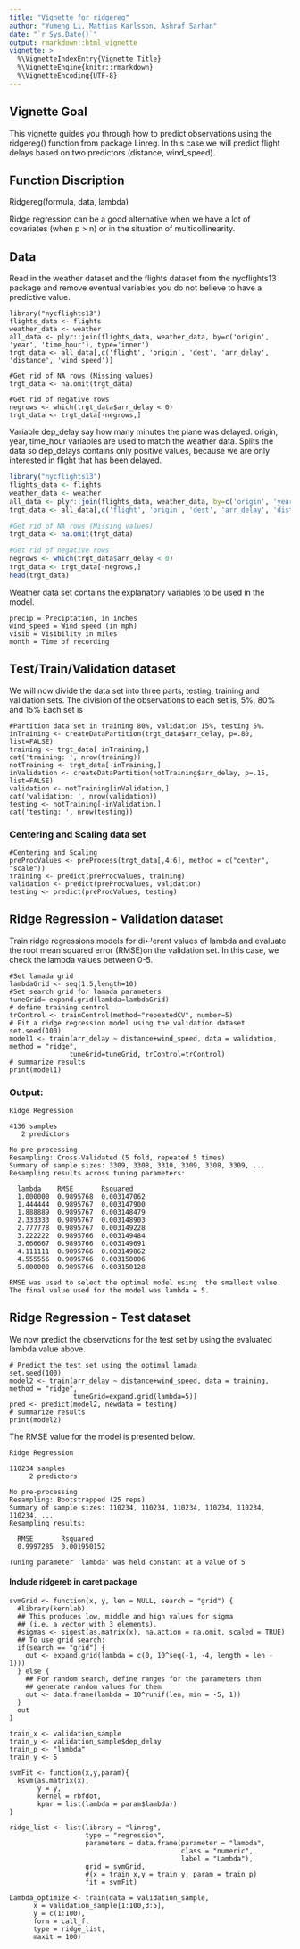 ```yaml
---
title: "Vignette for ridgereg"
author: "Yumeng Li, Mattias Karlsson, Ashraf Sarhan"
date: "`r Sys.Date()`"
output: rmarkdown::html_vignette
vignette: >
  %\VignetteIndexEntry{Vignette Title}
  %\VignetteEngine{knitr::rmarkdown}
  %\VignetteEncoding{UTF-8}
---
```


## Vignette Goal
This vignette guides you through how to predict observations using the ridgereg() function from package Linreg. In this case we will predict flight delays based on two predictors (distance, wind_speed).

## Function Discription
Ridgereg(formula, data, lambda) 

Ridge regression can be a good alternative when we have a lot of covariates (when p > n) or in the situation of multicollinearity.

## Data
Read in the weather dataset and the flights dataset from the nycflights13 package and remove eventual variables you do not believe to have a predictive value.
```
library("nycflights13")
flights_data <- flights
weather_data <- weather
all_data <- plyr::join(flights_data, weather_data, by=c('origin', 'year', 'time_hour'), type='inner')
trgt_data <- all_data[,c('flight', 'origin', 'dest', 'arr_delay', 'distance', 'wind_speed')]

#Get rid of NA rows (Missing values) 
trgt_data <- na.omit(trgt_data)

#Get rid of negative rows 
negrows <- which(trgt_data$arr_delay < 0)
trgt_data <- trgt_data[-negrows,]
```
Variable dep\_delay say how many minutes the plane was delayed. origin, year, time\_hour variables are used to match the weather data. Splits the data so dep_delays contains only positive values, because we are only interested in flight that has been delayed.
```r
library("nycflights13")
flights_data <- flights
weather_data <- weather
all_data <- plyr::join(flights_data, weather_data, by=c('origin', 'year', 'time_hour'), type='inner')
trgt_data <- all_data[,c('flight', 'origin', 'dest', 'arr_delay', 'distance', 'wind_speed')]

#Get rid of NA rows (Missing values) 
trgt_data <- na.omit(trgt_data)

#Get rid of negative rows 
negrows <- which(trgt_data$arr_delay < 0)
trgt_data <- trgt_data[-negrows,]
head(trgt_data)
```

Weather data set contains the explanatory variables to be used in the model.
```
precip = Preciptation, in inches
wind_speed = Wind speed (in mph)
visib = Visibility in miles
month = Time of recording
```
## Test/Train/Validation dataset
We will now divide the data set into three parts, testing, training and validation sets. The division of the observations to each set is, 5%, 80% and 15%
Each set is
```
#Partition data set in training 80%, validation 15%, testing 5%.
inTraining <- createDataPartition(trgt_data$arr_delay, p=.80, list=FALSE)
training <- trgt_data[ inTraining,]
cat('training: ', nrow(training))
notTraining <- trgt_data[-inTraining,]
inValidation <- createDataPartition(notTraining$arr_delay, p=.15, list=FALSE)
validation <- notTraining[inValidation,]
cat('validation: ', nrow(validation))
testing <- notTraining[-inValidation,]
cat('testing: ', nrow(testing))

```
### Centering and Scaling data set
```
#Centering and Scaling
preProcValues <- preProcess(trgt_data[,4:6], method = c("center", "scale"))
training <- predict(preProcValues, training)
validation <- predict(preProcValues, validation)
testing <- predict(preProcValues, testing)
```

## Ridge Regression - Validation dataset
Train ridge regressions models for di↵erent values of lambda and evaluate the root mean squared error (RMSE)on the validation set.
In this case, we check the lambda values between 0-5.
```
#Set lamada grid
lambdaGrid <- seq(1,5,length=10)
#Set search grid for lamada parameters
tuneGrid= expand.grid(lambda=lambdaGrid) 
# define training control
trControl <- trainControl(method="repeatedCV", number=5)
# Fit a ridge regression model using the validation dataset
set.seed(100)
model1 <- train(arr_delay ~ distance+wind_speed, data = validation, method = "ridge", 
               tuneGrid=tuneGrid, trControl=trControl)
# summarize results
print(model1)
```
### Output:
```
Ridge Regression 

4136 samples
   2 predictors

No pre-processing
Resampling: Cross-Validated (5 fold, repeated 5 times) 
Summary of sample sizes: 3309, 3308, 3310, 3309, 3308, 3309, ... 
Resampling results across tuning parameters:

  lambda    RMSE       Rsquared   
  1.000000  0.9895768  0.003147062
  1.444444  0.9895767  0.003147900
  1.888889  0.9895767  0.003148479
  2.333333  0.9895767  0.003148903
  2.777778  0.9895767  0.003149228
  3.222222  0.9895766  0.003149484
  3.666667  0.9895766  0.003149691
  4.111111  0.9895766  0.003149862
  4.555556  0.9895766  0.003150006
  5.000000  0.9895766  0.003150128

RMSE was used to select the optimal model using  the smallest value.
The final value used for the model was lambda = 5. 
```

## Ridge Regression - Test dataset
We now predict the observations for the test set by using the evaluated lambda value above.
```
# Predict the test set using the optimal lamada
set.seed(100)
model2 <- train(arr_delay ~ distance+wind_speed, data = training, method = "ridge", 
                tuneGrid=expand.grid(lambda=5))
pred <- predict(model2, newdata = testing)
# summarize results
print(model2)
```
The RMSE value for the model is presented below.
```
Ridge Regression 

110234 samples
     2 predictors

No pre-processing
Resampling: Bootstrapped (25 reps) 
Summary of sample sizes: 110234, 110234, 110234, 110234, 110234, 110234, ... 
Resampling results:

  RMSE       Rsquared   
  0.9997285  0.001950152

Tuning parameter 'lambda' was held constant at a value of 5
```
#### Include ridgereb in caret package
```
svmGrid <- function(x, y, len = NULL, search = "grid") {
  #library(kernlab)
  ## This produces low, middle and high values for sigma 
  ## (i.e. a vector with 3 elements). 
  #sigmas <- sigest(as.matrix(x), na.action = na.omit, scaled = TRUE)  
  ## To use grid search:
  if(search == "grid") {
    out <- expand.grid(lambda = c(0, 10^seq(-1, -4, length = len - 1)))
  } else {
    ## For random search, define ranges for the parameters then
    ## generate random values for them
    out <- data.frame(lambda = 10^runif(len, min = -5, 1))
  }
  out
}

train_x <- validation_sample
train_y <- validation_sample$dep_delay
train_p <- "lambda"
train_y <- 5

svmFit <- function(x,y,param){
  ksvm(as.matrix(x),
       y = y,
       kernel = rbfdot,
       kpar = list(lambda = param$lambda))
}

ridge_list <- list(library = "linreg",
                   type = "regression",
                   parameters = data.frame(parameter = "lambda",
                                           class = "numeric",
                                           label = "Lambda"),
                   grid = svmGrid,
                   #(x = train_x,y = train_y, param = train_p)
                   fit = svmFit)

Lambda_optimize <- train(data = validation_sample,
      x = validation_sample[1:100,3:5],
      y = c(1:100),
      form = call_f,
      type = ridge_list,
      maxit = 100)
```


